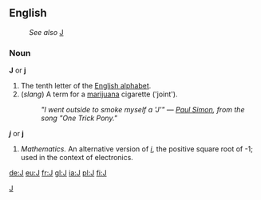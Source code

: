 [[Category:Latin letters|J]]

==English==

:''See also'' [[J]]
===Noun===
'''J''' or '''j'''

# The tenth letter of the [[Wiktionary:About Roman script|English alphabet]].
# (''slang'') A term for a [[marijuana]] cigarette ('joint').
#:''"I went outside to smoke myself a <i>'J'</i>" &mdash; [[w:Paul Simon (musician)|Paul Simon]], from the song "One Trick Pony."''

'''''j''''' or '''j'''

#''Mathematics.'' An alternative version of ''[[i]]'', the positive square root of -1; used in the context of electronics.

[[de:J]]
[[eu:J]]
[[fr:J]]
[[gl:J]]
[[ia:J]]
[[pl:J]]
[[fi:J]]